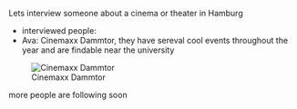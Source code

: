 
Lets interview someone about a cinema or theater in Hamburg

* interviewed people:
 + Ava: Cinemaxx Dammtor, they have sereval cool events throughout the year and are findable near the university

![Cinemaxx Dammtor](https://img.fotocommunity.com/cinemaxx-am-dammtor-438339fd-676c-4d08-bd1b-a14cc26c9dd0.jpg?height=1080)

more people are following soon